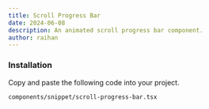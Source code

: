 ```yaml
---
title: Scroll Progress Bar
date: 2024-06-08
description: An animated scroll progress bar component.
author: raihan
---
```



<ComponentPreview name="scroll-progress-bar-demo" />

<Steps>

### Installation

Copy and paste the following code into your project.

```text
components/snippet/scroll-progress-bar.tsx
```

<ComponentSource name="scroll-progress-bar" />

</Steps>




